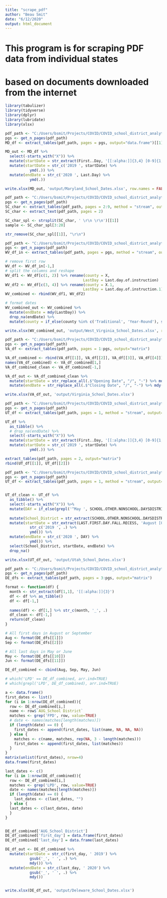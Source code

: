```yaml
---
title: "scrape_pdf"
author: "Beau Smit"
date: "6/12/2020"
output: html_document
---
```


# This program is for scraping PDF data from individual states 
# based on documents downloaded from the internet

```r
library(tabulizer)
library(tidyverse)
library(dplyr)
library(lubridate)
library(xlsx)
```

```r
pdf_path <- "C:/Users/bsmit/Projects/COVID/COVID_school_district_analytics/R_prog/input/MD_SchoolSystemOpeningClosingDates.pdf"
pgs <- get_n_pages(pdf_path)
MD_df <- extract_tables(pdf_path, pages = pgs, output="data.frame")[[1]]

MD_out <- MD_df %>%
  select(-starts_with("X")) %>%
  mutate(startDate = str_extract(First..Day, '[[:alpha:]]{3,4} [0-9]{1,2}')) %>%
  mutate(startDate = str_c('2019 ', startDate) %>%
           ymd(.)) %>%
  mutate(endDate = str_c('2020 ', Last.Day) %>% 
           ymd(.))

write.xlsx(MD_out, 'output/Maryland_School_Dates.xlsx', row.names = FALSE)
```

```r
pdf_path <- "C:/Users/bsmit/Projects/COVID/COVID_school_district_analytics/R_prog/input/SC_2019-2020 Composite School Calendar.pdf"
pgs <- get_n_pages(pdf_path)
SC_char <- extract_tables(pdf_path, pages = 2:9, method = "stream", output = "data.frame")
SC_char <- extract_text(pdf_path, pages = 2)

SC_char_spl <- strsplit(SC_char, ' \r\n \r\n')[[1]]
sample <- SC_char_spl[3:20]

str_remove(SC_char_spl[[1]], "\r\n")
```

```r
pdf_path <- "C:/Users/bsmit/Projects/COVID/COVID_school_district_analytics/R_prog/input/WV_Last-Day-of-Instruction-2019-2020-1.pdf"
pgs <- get_n_pages(pdf_path)
WV_df_in <- extract_tables(pdf_path, pages = pgs, method = "stream", output = "data.frame")[[1]]

# remove first row
WV_df <- WV_df_in[-1,]
# split the columns and reshape
WV_df1 <- WV_df[c(1, 2)] %>% rename(county = X, 
                                   LastDay = Last.day.of.instruction)
WV_df2 <- WV_df[c(3, 4)] %>% rename(county = X.1, 
                                   LastDay = Last.day.of.instruction.1)
WV_combined <- rbind(WV_df1, WV_df2)

# format dates
WV_combined_out <- WV_combined %>% 
  mutate(endDate = mdy(LastDay)) %>%
  drop_na(endDate) %>%
  mutate(county = if_else(county %in% c('Traditional', 'Year-Round'), str_c('Kanawha ', county), county)) # one-off fix to strings

write.xlsx(WV_combined_out, 'output/West_Virginia_School_Dates.xlsx', row.names = FALSE)
```

```r
pdf_path <- "C:/Users/bsmit/Projects/COVID/COVID_school_district_analytics/R_prog/input/VA_2019-2020-division-calendars.pdf"
pgs <- get_n_pages(pdf_path)
VA_df <- extract_tables(pdf_path, pages = 1:pgs, output="matrix")

VA_df_combined <- rbind(VA_df[[1]], VA_df[[2]], VA_df[[3]], VA_df[[4]]) %>% as_tibble()
names(VA_df_combined) <- VA_df_combined[1,]
VA_df_combined_clean <- VA_df_combined[-1,]

VA_df_out <- VA_df_combined_clean %>% 
  mutate(startDate = str_replace_all(.$"Opening Date", "/", "-") %>% mdy()) %>%
  mutate(endDate = str_replace_all(.$"Closing Date", "/", "-") %>% mdy())

write.xlsx(VA_df_out, 'output/Virginia_School_Dates.xlsx')
```

```r
pdf_path <- "C:/Users/bsmit/Projects/COVID/COVID_school_district_analytics/R_prog/input/UT_charter_2019Charter.pdf"
pgs <- get_n_pages(pdf_path)
UT_df <- extract_tables(pdf_path, pages = 1, method = "stream", output="data.frame")[[1]]

UT_df %>%
  as_tibble() %>%
  # drop_na(endDate) %>%
  select(-starts_with("X")) %>%
  mutate(startDate = str_extract(First..Day, '[[:alpha:]]{3,4} [0-9]{1,2}')) %>%
  mutate(startDate = str_c('2019 ', startDate) %>%
           ymd(.)) %>%

extract_tables(pdf_path, pages = 2, output="matrix")
rbind(UT_df[[1]], UT_df[[2]])
```

```r
pdf_path <- "C:/Users/bsmit/Projects/COVID/COVID_school_district_analytics/R_prog/input/UT_public_2019District.pdf"
pgs <- get_n_pages(pdf_path)
UT_df <- extract_tables(pdf_path, pages = 1, method = "stream", output="data.frame")[[1]]


UT_df_clean <- UT_df %>%
  as_tibble() %>%
  select(-starts_with("X")) %>%
  mutate(DAY = if_else(grepl('^May ', SCHOOL.OTHER.NONSCHOOL.DAYSDISTRICT.INSTITUTE.OPENING), str_extract(SCHOOL.OTHER.NONSCHOOL.DAYSDISTRICT.INSTITUTE.OPENING, 'May [0-9]{1,2}'), DAY)) %>%
  
  mutate(School_District = str_extract(SCHOOL.OTHER.NONSCHOOL.DAYSDISTRICT.INSTITUTE.OPENING, '[A-Z]{2,30}( [A-Z]{2,30})?')) %>%
  mutate(startDate = str_extract(LAST.FIRST.DAY.FALL.RECESS, 'August [0-9]{1,2}') %>%
           str_c('2019 ', .) %>%
           ymd()) %>%
  mutate(endDate = str_c('2020 ', DAY) %>%
           ymd()) %>%
  select(School_District, startDate, endDate) %>%
  drop_na()

write.xlsx(UT_df_out, 'output/Utah_School_Dates.xlsx')
```

```r
pdf_path <- "C:/Users/bsmit/Projects/COVID/COVID_school_district_analytics/R_prog/input/DE_calendar_2019-2020_school_district.pdf"
pgs <- get_n_pages(pdf_path)
DE_dfs <- extract_tables(pdf_path, pages = 3:pgs, output="matrix")

format <- function(df) {
  month <- str_extract(df[1,1], '[[:alpha:]]{3}')
  df <- df %>% as_tibble()
  df <- df[-1,]
  
  names(df) <- df[1,] %>% str_c(month, '_', .)
  df_clean <- df[-1,]
  return(df_clean)
}

# All first days in August or September
Aug <- format(DE_dfs[[1]])
Sep <- format(DE_dfs[[2]])

# All last days in May or June
May <- format(DE_dfs[[10]])
Jun <- format(DE_dfs[[11]])

DE_df_combined <- cbind(Aug, Sep, May, Jun)

# which('LPD' == DE_df_combined, arr.ind=TRUE)
# which(grepl('LPD', DE_df_combined), arr.ind=TRUE)

a <- data.frame()
first_dates <- list()
for (i in 1:nrow(DE_df_combined)){
  row <- DE_df_combined[i,]
  name <- row$`AUG_School District`
  matches <- grep('FPD', row, value=TRUE)
  # date <- names(matches[length(matches)])
  if (length(date) == 0) {
    first_dates <- append(first_dates, list(name, NA, NA, NA))
  } else {
    matches <- c(name, matches, rep(NA, 3 - length(matches)))
    first_dates <- append(first_dates, list(matches))
  }
}
matrix(unlist(first_dates), nrow=4)
data.frame(first_dates)

last_dates <- c()
for (i in 1:nrow(DE_df_combined)){
  row <- DE_df_combined[i,]
  matches <- grep('LPD', row, value=TRUE)
  date <- names(matches[length(matches)])
  if (length(date) == 0) {
    last_dates <- c(last_dates, "")
  } else {
  last_dates <- c(last_dates, date)
  }
}


DE_df_combined['AUG_School District']
DE_df_combined['first_day'] = data.frame(first_dates)
DE_df_combined['last_day'] = data.frame(last_dates)

DE_df_out <- DE_df_combined %>%
  mutate(startDate = str_c(first_day, ' 2019') %>% 
           gsub('_', ' ', .) %>%
           mdy()) %>%
  mutate(endDate = str_c(last_day, ' 2020') %>% 
           gsub('_', ' ', .) %>%
           mdy())


write.xlsx(DE_df_out, 'output/Deleware_School_Dates.xlsx')
```
